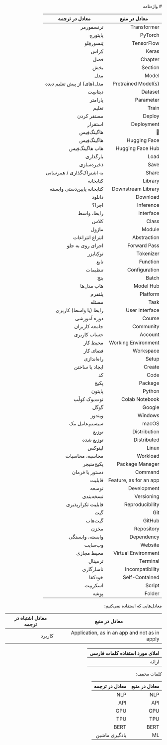 <div dir="rtl">
# واژه‌نامه

| معادل در منبع         | معادل در ترجمه   |
|-----------------------|------------------|
| Transformer           | ترنسفورمر       |
| PyTorch               | پایتورچ         |
| TensorFlow            | تِنسورفِلو        |
| Keras                 | کِراس            |
| Chapter               | فصل              |
| Section		        | بخش              |
| Model                 | مدل              |
| Pretrained Model(s)   | مدل(های) از پیش تعلیم دیده |
| Dataset               | دیتاسِت           |
| Parameter             | پارامتر          |
| Train                 | تعلیم            |
| Deploy                | مستقر کردن       |
| Deployment            | استقرار          |
| 🤗                    | هاگینگ‌فِیس        |
| Hugging Face          | هاگینگ‌فِیس        |
| Hugging Face Hub      | هاب هاگینگ‌فِیس    |
| Load                  | بارگذاری         |
| Save                  | ذخیره‌سازی        |
| Share                 | به اشتراک‌گذاری  /  همرسانی |
| Library               | کتابخانه         |
| Downstream Library    | کتابخانه پایین‌دستی وابسته |
| Download              | دانلود           |
| Inference             | اجرا؟           |
| Interface             | رابط، واسط      |
| Class                 | کلاس              |
| Module                | ماژول            |
| Abstraction           | انتزاع انتزاعات |
| Forward Pass          | اجرای روی به جلو |
| Tokenizer             | توکِنایزر         |
| Function              | تابع             |
| Configuration         | تنظیمات          |
| Batch                 | بتچ              |
| Model Hub             | هاب مدل‌ها        |
| Platform              | پلتفرم           |
| Task                  | مسئله            |
| User Interface        | رابط (یا واسط) کاربری |
| Course                | دوره آموزشی     |
| Community             | جامعه کاربران   |
| Account               | حساب کاربری     |
| Working Environment   | محیط کار         |
| Workspace		        | فضای کار	       |
| Setup                 | راه‌اندازی        |
| Create		        | ایجاد یا ساختن   |
| Code                  | کد               |
| Package               | پکیج‌             |
| Python                | پایتون           |
| Colab Notebook        | نوت‌بوک کولَب      |
| Google                | گوگل             |
| Windows               | ویندوز           |
| macOS                 | سیستم‌عامل مک     |
| Distribution          | توزیع            |
| Distributed          | توزیع شده            |
| Linux                 | لینوکس           |
| Workload              | محاسبه، محاسبات |
| Package Manager       | پکیج‌منیجر        |
| Command               | دستور یا فرمان   |
| Feature, as for an app | قابلیت‌          |
| Development           | توسعه            |
| Versioning            | نسخه‌بندی         |
| Reproducibility       | قابلیت تکرارپذیری |
| Git                   | گیت               |
| GitHub                | گیت‌هاب            |
| Repository            | مخزن              |
| Dependency            | وابسته، وابستگی  |
| Website               | وب‌سایت           |
| Virtual Environment   | محیط مجازی       |
| Terminal              | ترمینال          |
| Incompatibility       | ناسازگاری        |
| Self-Contained        | خودکفا           |
| Script                | اسکریپت‌          |
| Folder | پوشه |

معادل‌هایی که استفاده نمی‌کنیم:

| معادل در منبع         | معادل اشتباه در ترجمه   |
|-----------------------|------------------|
| Application, as in an app and not as in apply | کاربرد |

| املای مورد استفاده کلمات فارسی |
|-------------------------------|
| ارائه |


کلمات مخفف:

| معادل در منبع         | معادل در ترجمه   |
|-----------------------|------------------|
| NLP                   | NLP              |
| API                   | API              |
| GPU                   | GPU              |
| TPU                   | TPU              |
| BERT                   | BERT              |
| ML                    | یادگیری ماشین   |

</div>

